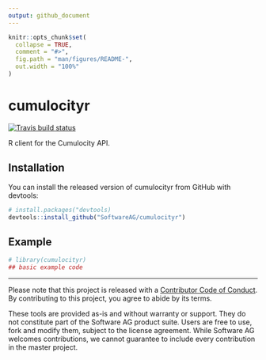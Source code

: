 ```yaml
---
output: github_document
---
```


<!-- README.md is generated from README.Rmd. Please edit that file -->

```r
knitr::opts_chunk$set(
  collapse = TRUE,
  comment = "#>",
  fig.path = "man/figures/README-",
  out.width = "100%"
)
```

# cumulocityr

<!-- badges: start -->
[![Travis build status](https://travis-ci.org/SoftwareAG/cumulocityr.svg?branch=master)](https://travis-ci.org/SoftwareAG/cumulocityr)
<!-- badges: end -->

R client for the Cumulocity API.

## Installation

You can install the released version of cumulocityr from GitHub with devtools:

``` r
# install.packages("devtools)
devtools::install_github("SoftwareAG/cumulocityr")
```

## Example

```r
# library(cumulocityr)
## basic example code
```



---
Please note that this project is released with a [Contributor Code of Conduct](CODE_OF_CONDUCT.md). By contributing to this project, you agree to abide by its terms.


These tools are provided as-is and without warranty or support. They do not constitute part of the Software AG product suite. Users are free to use, fork and modify them, subject to the license agreement. While Software AG welcomes contributions, we cannot guarantee to include every contribution in the master project.

